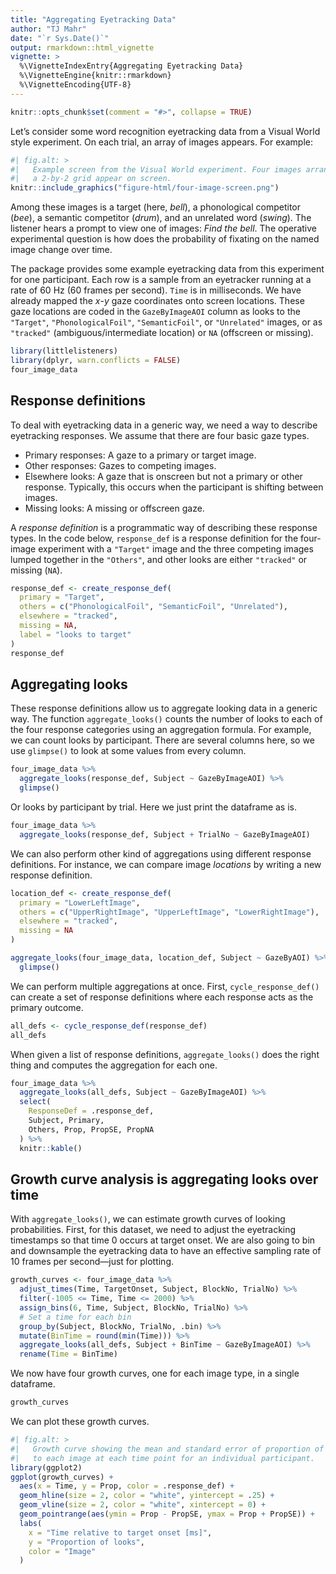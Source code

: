 ```yaml
---
title: "Aggregating Eyetracking Data"
author: "TJ Mahr"
date: "`r Sys.Date()`"
output: rmarkdown::html_vignette
vignette: >
  %\VignetteIndexEntry{Aggregating Eyetracking Data}
  %\VignetteEngine{knitr::rmarkdown}
  %\VignetteEncoding{UTF-8}
---
```


```r
knitr::opts_chunk$set(comment = "#>", collapse = TRUE)
```

Let's consider some word recognition eyetracking data from a Visual World style
experiment. On each trial, an array of images appears. For example:

```r
#| fig.alt: >
#|   Example screen from the Visual World experiment. Four images arranged in 
#|   a 2-by-2 grid appear on screen.
knitr::include_graphics("figure-html/four-image-screen.png")
```

Among these images is a target (here, _bell_), a phonological competitor 
(_bee_), a semantic competitor (_drum_), and an unrelated word (_swing_). The 
listener hears a prompt to view one of images: _Find the bell_. The operative
experimental question is how does the probability of fixating on the named image
change over time.

The package provides some example eyetracking data from this experiment for one 
participant. Each row is a sample from an eyetracker running at a rate of 60 Hz
(60 frames per second). `Time` is in milliseconds. We have already mapped the
_x_-_y_ gaze coordinates onto screen locations. These gaze locations are coded
in the `GazeByImageAOI` column as looks to the `"Target"`, `"PhonologicalFoil"`,
`"SemanticFoil"`, or `"Unrelated"` images, or as `"tracked"`
(ambiguous/intermediate location) or `NA` (offscreen or missing).

```r
library(littlelisteners)
library(dplyr, warn.conflicts = FALSE)
four_image_data
```

## Response definitions

To deal with eyetracking data in a generic way, we need a way to describe
eyetracking responses. We assume that there are four basic gaze types.

* Primary responses: A gaze to a primary or target image.
* Other responses: Gazes to competing images.
* Elsewhere looks: A gaze that is onscreen but not a primary or
  other response. Typically, this occurs when the participant is
  shifting between images.
* Missing looks: A missing or offscreen gaze.

A _response definition_ is a programmatic way of describing these response
types. In the code below, `response_def` is a response definition for the
four-image experiment with a `"Target"` image and the three competing images
lumped together in the `"Others"`, and other looks are either
`"tracked"` or missing (`NA`).

```r
response_def <- create_response_def(
  primary = "Target",
  others = c("PhonologicalFoil", "SemanticFoil", "Unrelated"),
  elsewhere = "tracked",
  missing = NA,
  label = "looks to target"
)
response_def
```

## Aggregating looks

These response definitions allow us to aggregate looking data in a generic way.
The function `aggregate_looks()` counts the number of looks to each of the four
response categories using an aggregation formula. For example, we can count
looks by participant. There are several columns here, so we use `glimpse()` 
to look at some values from every column.

```r
four_image_data %>% 
  aggregate_looks(response_def, Subject ~ GazeByImageAOI) %>% 
  glimpse()
```

Or looks by participant by trial. Here we just print the dataframe as is.

```r
four_image_data %>% 
  aggregate_looks(response_def, Subject + TrialNo ~ GazeByImageAOI)
```

We can also perform other kind of aggregations using different response
definitions. For instance, we can compare image _locations_ by writing a new
response definition.

```r
location_def <- create_response_def(
  primary = "LowerLeftImage",
  others = c("UpperRightImage", "UpperLeftImage", "LowerRightImage"),
  elsewhere = "tracked",
  missing = NA
)

aggregate_looks(four_image_data, location_def, Subject ~ GazeByAOI) %>% 
  glimpse()
```

We can perform multiple aggregations at once. First, `cycle_response_def()` can
create a set of response definitions where each response acts as the primary
outcome.

```r
all_defs <- cycle_response_def(response_def)
all_defs
```

When given a list of response definitions, `aggregate_looks()` does the right
thing and computes the aggregation for each one.

```r
four_image_data %>% 
  aggregate_looks(all_defs, Subject ~ GazeByImageAOI) %>% 
  select(
    ResponseDef = .response_def, 
    Subject, Primary, 
    Others, Prop, PropSE, PropNA
  ) %>% 
  knitr::kable()
```

## Growth curve analysis is aggregating looks over time

With `aggregate_looks()`, we can estimate growth curves of looking
probabilities. First, for this dataset, we need to adjust the eyetracking
timestamps so that time 0 occurs at target onset. We are also going to bin and
downsample the eyetracking data to have an effective sampling rate of 10 frames
per second---just for plotting.

```r
growth_curves <- four_image_data %>% 
  adjust_times(Time, TargetOnset, Subject, BlockNo, TrialNo) %>% 
  filter(-1005 <= Time, Time <= 2000) %>% 
  assign_bins(6, Time, Subject, BlockNo, TrialNo) %>% 
  # Set a time for each bin
  group_by(Subject, BlockNo, TrialNo, .bin) %>% 
  mutate(BinTime = round(min(Time))) %>% 
  aggregate_looks(all_defs, Subject + BinTime ~ GazeByImageAOI) %>% 
  rename(Time = BinTime)
```

We now have four growth curves, one for each image type, in a single dataframe.

```r
growth_curves
```

We can plot these growth curves.

```r
#| fig.alt: >
#|   Growth curve showing the mean and standard error of proportion of looks 
#|   to each image at each time point for an individual participant.
library(ggplot2)
ggplot(growth_curves) +
  aes(x = Time, y = Prop, color = .response_def) +
  geom_hline(size = 2, color = "white", yintercept = .25) +
  geom_vline(size = 2, color = "white", xintercept = 0) +
  geom_pointrange(aes(ymin = Prop - PropSE, ymax = Prop + PropSE)) +
  labs(
    x = "Time relative to target onset [ms]",
    y = "Proportion of looks",
    color = "Image"
  )
```
